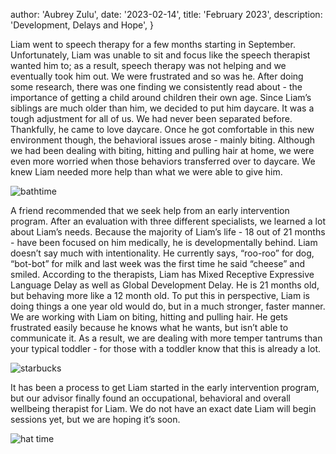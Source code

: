   author: 'Aubrey Zulu',
  date: '2023-02-14',
  title: 'February 2023',
  description:
    'Development, Delays and Hope',
}


Liam went to speech therapy for a few months starting in September. Unfortunately, Liam was unable to sit and focus like the speech therapist wanted him to; as a result, speech therapy was not helping and we eventually took him out. We were frustrated and so was he. After doing some research, there was one finding we consistently read about - the importance of getting a child around children their own age. Since Liam’s siblings are much older than him, we decided to put him daycare. It was a tough adjustment for all of us. We had never been separated before. Thankfully, he came to love daycare. Once he got comfortable in this new environment though, the behavioral issues arose - mainly biting. Although we had been dealing with biting, hitting and pulling hair at home, we were even more worried when those behaviors transferred over to daycare. We knew Liam needed more help than what we were able to give him. 

![bathtime](/fixed/images/IMG_3189.png)

A friend recommended that we seek help from an early intervention program. After an evaluation with three different specialists, we learned a lot about Liam’s needs. Because the majority of Liam’s life - 18 out of 21 months - have been focused on him medically, he is developmentally behind. Liam doesn’t say much with intentionality. He currently says, “roo-roo” for dog, “bot-bot” for milk and last week was the first time he said “cheese” and smiled. According to the therapists, Liam has Mixed Receptive Expressive Language Delay as well as Global Development Delay. He is 21 months old, but behaving more like a 12 month old. To put this in perspective, Liam is doing things a one year old would do, but in a much stronger, faster manner. We are working with Liam on biting, hitting and pulling hair. He gets frustrated easily because he knows what he wants, but isn’t able to communicate it. As a result, we are dealing with more temper tantrums than your typical toddler - for those with a toddler know that this is already a lot.

![starbucks](/fixed/images/IMG_0554.png)


It has been a process to get Liam started in the early intervention program, but our advisor finally found an occupational, behavioral and overall wellbeing therapist for Liam. We do not have an exact date Liam will begin sessions yet, but we are hoping it’s soon. 

![hat time](/fixed/images/IMG_7808.png)
